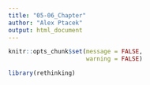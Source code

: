 ```yaml
---
title: "05-06_Chapter"
author: "Alex Ptacek"
output: html_document
---
```


```r
knitr::opts_chunk$set(message = FALSE,
                      warning = FALSE)
```


```r
library(rethinking)

```


































































